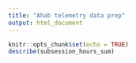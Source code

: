 ```yaml
---
title: "Ahab telemetry data prep"
output: html_document
---
```


```r
knitr::opts_chunk$set(echo = TRUE)
describe(subsession_hours_sum)

```
